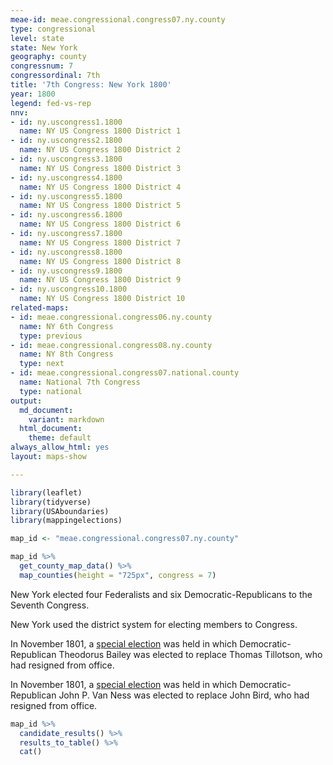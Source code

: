 ```yaml
---
meae-id: meae.congressional.congress07.ny.county
type: congressional
level: state
state: New York
geography: county
congressnum: 7
congressordinal: 7th
title: '7th Congress: New York 1800'
year: 1800
legend: fed-vs-rep
nnv:
- id: ny.uscongress1.1800
  name: NY US Congress 1800 District 1
- id: ny.uscongress2.1800
  name: NY US Congress 1800 District 2
- id: ny.uscongress3.1800
  name: NY US Congress 1800 District 3
- id: ny.uscongress4.1800
  name: NY US Congress 1800 District 4
- id: ny.uscongress5.1800
  name: NY US Congress 1800 District 5
- id: ny.uscongress6.1800
  name: NY US Congress 1800 District 6
- id: ny.uscongress7.1800
  name: NY US Congress 1800 District 7
- id: ny.uscongress8.1800
  name: NY US Congress 1800 District 8
- id: ny.uscongress9.1800
  name: NY US Congress 1800 District 9
- id: ny.uscongress10.1800
  name: NY US Congress 1800 District 10
related-maps:
- id: meae.congressional.congress06.ny.county
  name: NY 6th Congress
  type: previous
- id: meae.congressional.congress08.ny.county
  name: NY 8th Congress
  type: next
- id: meae.congressional.congress07.national.county
  name: National 7th Congress
  type: national
output:
  md_document:
    variant: markdown
  html_document:
    theme: default
always_allow_html: yes
layout: maps-show

---
```


```r
library(leaflet)
library(tidyverse)
library(USAboundaries)
library(mappingelections)

map_id <- "meae.congressional.congress07.ny.county"
```

<div class="map">

```r
map_id %>%
  get_county_map_data() %>%
  map_counties(height = "725px", congress = 7)
```

</div>

New York elected four Federalists and six Democratic-Republicans to the Seventh Congress.

New York used the district system for electing members to Congress.

In November 1801, a [special election](https://elections.lib.tufts.edu/catalog/tufts:ny.uscongress.5.special.1801) was held in which Democratic-Republican Theodorus Bailey was elected to replace Thomas Tillotson, who had resigned from office.

In November 1801, a [special election](https://elections.lib.tufts.edu/catalog/tufts:ny.specialuscongress.1801) was held in which Democratic-Republican John P. Van Ness was elected to replace John Bird, who had resigned from office.

<div class="results-table">

```r
map_id %>%
  candidate_results() %>%
  results_to_table() %>%
  cat()
```

</div>
